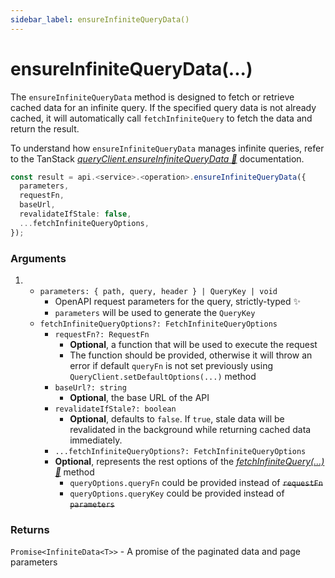 ```yaml
---
sidebar_label: ensureInfiniteQueryData()
---
```


# ensureInfiniteQueryData(...)

The `ensureInfiniteQueryData` method is designed to fetch or retrieve cached data for an infinite query.
If the specified query data is not already cached, it will automatically call `fetchInfiniteQuery`
to fetch the data and return the result.

To understand how `ensureInfiniteQueryData` manages infinite queries, refer to the TanStack
[_queryClient.ensureInfiniteQueryData 🌴_](https://tanstack.com/query/latest/docs/reference/QueryClient/#queryclientensureinfinitequerydata) documentation.

```ts
const result = api.<service>.<operation>.ensureInfiniteQueryData({
  parameters,
  requestFn,
  baseUrl,
  revalidateIfStale: false,
  ...fetchInfiniteQueryOptions,
});
```

### Arguments
1. - `parameters: { path, query, header } | QueryKey | void`
     - OpenAPI request parameters for the query, strictly-typed ✨
     - `parameters` will be used to generate the `QueryKey`
   - `fetchInfiniteQueryOptions?: FetchInfiniteQueryOptions`
     - `requestFn?: RequestFn`
       - **Optional**, a function that will be used to execute the request
       - The function should be provided, otherwise it will throw an error if default `queryFn` is not set previously using `QueryClient.setDefaultOptions(...)` method
     - `baseUrl?: string`
       - **Optional**, the base URL of the API
     - `revalidateIfStale?: boolean`
       - **Optional**, defaults to `false`. If `true`, stale data will be revalidated in the background while returning cached data immediately.
     - `...fetchInfiniteQueryOptions?: FetchInfiniteQueryOptions`
     - **Optional**, represents the rest options of the [_fetchInfiniteQuery(...) 🌴_](https://tanstack.com/query/latest/docs/reference/QueryClient#queryclientfetchinfinitequery) method
       - `queryOptions.queryFn` could be provided instead of ~~`requestFn`~~
       - `queryOptions.queryKey` could be provided instead of ~~`parameters`~~

### Returns

`Promise<InfiniteData<T>>` - A promise of the paginated data and page parameters
